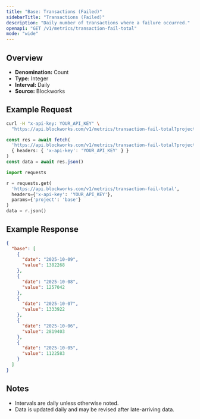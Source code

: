 ```yaml
---
title: "Base: Transactions (Failed)"
sidebarTitle: "Transactions (Failed)"
description: "Daily number of transactions where a failure occurred."
openapi: "GET /v1/metrics/transaction-fail-total"
mode: "wide"
---
```


## Overview

- **Denomination:** Count
- **Type:** Integer
- **Interval:** Daily
- **Source:** Blockworks

## Example Request

<CodeGroup>

```bash cURL
curl -H "x-api-key: YOUR_API_KEY" \
  "https://api.blockworks.com/v1/metrics/transaction-fail-total?project=base"
```

```typescript TypeScript
const res = await fetch(
  'https://api.blockworks.com/v1/metrics/transaction-fail-total?project=base',
  { headers: { 'x-api-key': 'YOUR_API_KEY' } }
)
const data = await res.json()
```

```python Python
import requests

r = requests.get(
  'https://api.blockworks.com/v1/metrics/transaction-fail-total',
  headers={'x-api-key': 'YOUR_API_KEY'},
  params={'project': 'base'}
)
data = r.json()
```

</CodeGroup>

## Example Response

```json
{
  "base": [
    {
      "date": "2025-10-09",
      "value": 1382268
    },
    {
      "date": "2025-10-08",
      "value": 1257042
    },
    {
      "date": "2025-10-07",
      "value": 1333922
    },
    {
      "date": "2025-10-06",
      "value": 2819403
    },
    {
      "date": "2025-10-05",
      "value": 1122583
    }
  ]
}
```

## Notes
- Intervals are daily unless otherwise noted.
- Data is updated daily and may be revised after late-arriving data.
